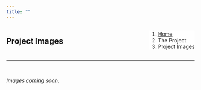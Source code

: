 ```yaml
---
title: ""
---
```


<!--Create a block for title and breadcrumbs to appear on same line-->
<div style="width: 100%; display: inline-block;">
<div style="float: left;">
## Project Images
</div>
<div style="float: right;">
<ol class="breadcrumb" style="background-color:white;">
  <li class="breadcrumb-item"><a href="index.html">Home</a></li>
  <li class="breadcrumb-item">The Project</li>
  <li class="breadcrumb-item active">Project Images</li>
</ol>
</div>
</div>
<hr class="hr-orange">

<br>

<!--Begin page content!-->
<em><p class="text-primary">
Images coming soon.
</p></em>
